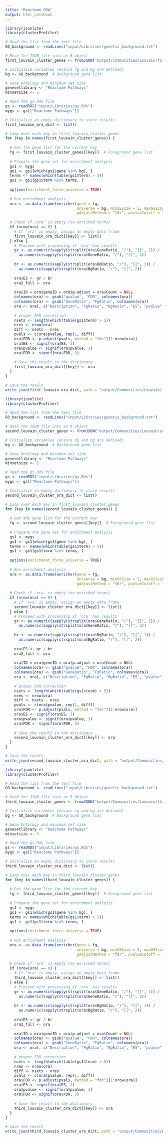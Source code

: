 ---
title: "Reactome ORA"
output: html_notebook
---



```{r}
library(jsonlite)
library(clusterProfiler)

# Read the list from the text file
GO_background <- readLines("input/Libraries/genetic_background.txt")

# Read the JSON file into an R object
first_louvain_cluster_genes <- fromJSON("output/Communities/Louvain/first_louvain_cluster_genes.json")

# Initialize variables (ensure fg and bg are defined)
bg <- GO_background  # Background gene list

# Gene Ontology and minimum set size
genesetlibrary <- "Reactome Pathways"
minsetsize <- 5

# Read the gs.Rds file
gs <- readRDS("input/Libraries/gs.Rds")
mygs <- gs[["Reactome Pathways"]]

# Initialize an empty dictionary to store results
first_louvain_ora_dict <- list()

# Loop over each key in first_louvain_cluster_genes
for (key in names(first_louvain_cluster_genes)) {
  
  # Get the gene list for the current key
  fg <- first_louvain_cluster_genes[[key]]  # Foreground gene list
  
  # Prepare the gene set for enrichment analysis
  gs1 <- mygs
  gs1 <- gs1[which(gs1$gene %in% bg), ]
  terms <- names(which(table(gs1$term) > 5))
  gs1 <- gs1[gs1$term %in% terms, ]
  
  options(enrichment_force_universe = TRUE)
  
  # Run enrichment analysis
  ora <- as.data.frame(enricher(gene = fg,
                                universe = bg, minGSSize = 5, maxGSSize = 500000, TERM2GENE = gs1,
                                pAdjustMethod = "fdr", pvalueCutoff = 1, qvalueCutoff = 1))
  
  # Check if 'ora' is empty (no enriched terms)
  if (nrow(ora) == 0) {
    # If 'ora' is empty, assign an empty data frame
    first_louvain_ora_dict[[key]] <- list()
  } else {
    # Proceed with processing if 'ora' has results
    gr <- as.numeric(sapply(strsplit(ora$GeneRatio, "/"), "[[", 1)) /
      as.numeric(sapply(strsplit(ora$GeneRatio, "/"), "[[", 2))
    
    br <- as.numeric(sapply(strsplit(ora$BgRatio, "/"), "[[", 1)) /
      as.numeric(sapply(strsplit(ora$BgRatio, "/"), "[[", 2))
    
    ora$ES <- gr / br
    ora2_full <- ora
    
    ora$ID = ora$geneID = ora$p.adjust = ora$Count = NULL
    colnames(ora) <- gsub("qvalue", "FDR", colnames(ora))
    colnames(ora) <- gsub("GeneRatio", "FgRatio", colnames(ora))
    ora <- ora[, c("Description", "FgRatio", "BgRatio", "ES", "pvalue", "FDR")]
    
    # proper FDR correction
    nsets <- length(which(table(gs1$term) > 5))
    nres <- nrow(ora)
    diff <- nsets - nres
    pvals <- c(ora$pvalue, rep(1, diff))
    ora$FDR <- p.adjust(pvals, method = "fdr")[1:nrow(ora)]
    ora$ES <- signif(ora$ES, 3)
    ora$pvalue <- signif(ora$pvalue, 3)
    ora$FDR <- signif(ora$FDR, 3)
    
    # Save the result in the dictionary
    first_louvain_ora_dict[[key]] <- ora
  }
}


```

```{r}
# Save the result
write_json(first_louvain_ora_dict, path = "output/Communities/Louvain/first_louvain_ora_reactome_dict.json")
```





```{r}
library(jsonlite)
library(clusterProfiler)

# Read the list from the text file
GO_background <- readLines("input/Libraries/genetic_background.txt")

# Read the JSON file into an R object
second_louvain_cluster_genes <- fromJSON("output/Communities/Louvain/second_louvain_cluster_genes.json")

# Initialize variables (ensure fg and bg are defined)
bg <- GO_background  # Background gene list

# Gene Ontology and minimum set size
genesetlibrary <- "Reactome Pathways"
minsetsize <- 5

# Read the gs.Rds file
gs <- readRDS("input/Libraries/gs.Rds")
mygs <- gs[["Reactome Pathways"]]

# Initialize an empty dictionary to store results
second_louvain_cluster_ora_dict <- list()

# Loop over each key in first_louvain_cluster_genes
for (key in names(second_louvain_cluster_genes)) {
  
  # Get the gene list for the current key
  fg <- second_louvain_cluster_genes[[key]]  # Foreground gene list
  
  # Prepare the gene set for enrichment analysis
  gs1 <- mygs
  gs1 <- gs1[which(gs1$gene %in% bg), ]
  terms <- names(which(table(gs1$term) > 5))
  gs1 <- gs1[gs1$term %in% terms, ]
  
  options(enrichment_force_universe = TRUE)
  
  # Run enrichment analysis
  ora <- as.data.frame(enricher(gene = fg,
                                universe = bg, minGSSize = 5, maxGSSize = 500000, TERM2GENE = gs1,
                                pAdjustMethod = "fdr", pvalueCutoff = 1, qvalueCutoff = 1))
  
  # Check if 'ora' is empty (no enriched terms)
  if (nrow(ora) == 0) {
    # If 'ora' is empty, assign an empty data frame
    second_louvain_cluster_ora_dict[[key]] <- list()
  } else {
    # Proceed with processing if 'ora' has results
    gr <- as.numeric(sapply(strsplit(ora$GeneRatio, "/"), "[[", 1)) /
      as.numeric(sapply(strsplit(ora$GeneRatio, "/"), "[[", 2))
    
    br <- as.numeric(sapply(strsplit(ora$BgRatio, "/"), "[[", 1)) /
      as.numeric(sapply(strsplit(ora$BgRatio, "/"), "[[", 2))
    
    ora$ES <- gr / br
    ora2_full <- ora
    
    ora$ID = ora$geneID = ora$p.adjust = ora$Count = NULL
    colnames(ora) <- gsub("qvalue", "FDR", colnames(ora))
    colnames(ora) <- gsub("GeneRatio", "FgRatio", colnames(ora))
    ora <- ora[, c("Description", "FgRatio", "BgRatio", "ES", "pvalue", "FDR")]
    
    # proper FDR correction
    nsets <- length(which(table(gs1$term) > 5))
    nres <- nrow(ora)
    diff <- nsets - nres
    pvals <- c(ora$pvalue, rep(1, diff))
    ora$FDR <- p.adjust(pvals, method = "fdr")[1:nrow(ora)]
    ora$ES <- signif(ora$ES, 3)
    ora$pvalue <- signif(ora$pvalue, 3)
    ora$FDR <- signif(ora$FDR, 3)
    
    # Save the result in the dictionary
    second_louvain_cluster_ora_dict[[key]] <- ora
  }
}


```

```{r}
# Save the result 
write_json(second_louvain_cluster_ora_dict, path = "output/Communities/Louvain/second_louvain_cluster_ora_reactome_dict.json")
```





```{r}
library(jsonlite)
library(clusterProfiler)

# Read the list from the text file
GO_background <- readLines("input/Libraries/genetic_background.txt")

# Read the JSON file into an R object
third_louvain_cluster_genes <- fromJSON("output/Communities/Louvain/third_louvain_cluster_genes.json")

# Initialize variables (ensure fg and bg are defined)
bg <- GO_background  # Background gene list

# Gene Ontology and minimum set size
genesetlibrary <- "Reactome Pathways"
minsetsize <- 5

# Read the gs.Rds file
gs <- readRDS("input/Libraries/gs.Rds")
mygs <- gs[["Reactome Pathways"]]

# Initialize an empty dictionary to store results
third_louvain_cluster_ora_dict <- list()

# Loop over each key in third_louvain_cluster_genes
for (key in names(third_louvain_cluster_genes)) {
  
  # Get the gene list for the current key
  fg <- third_louvain_cluster_genes[[key]]  # Foreground gene list
  
  # Prepare the gene set for enrichment analysis
  gs1 <- mygs
  gs1 <- gs1[which(gs1$gene %in% bg), ]
  terms <- names(which(table(gs1$term) > 5))
  gs1 <- gs1[gs1$term %in% terms, ]
  
  options(enrichment_force_universe = TRUE)
  
  # Run enrichment analysis
  ora <- as.data.frame(enricher(gene = fg,
                                universe = bg, minGSSize = 5, maxGSSize = 500000, TERM2GENE = gs1,
                                pAdjustMethod = "fdr", pvalueCutoff = 1, qvalueCutoff = 1))
  
  # Check if 'ora' is empty (no enriched terms)
  if (nrow(ora) == 0) {
    # If 'ora' is empty, assign an empty data frame
    third_louvain_cluster_ora_dict[[key]] <- list()
  } else {
    # Proceed with processing if 'ora' has results
    gr <- as.numeric(sapply(strsplit(ora$GeneRatio, "/"), "[[", 1)) /
      as.numeric(sapply(strsplit(ora$GeneRatio, "/"), "[[", 2))
    
    br <- as.numeric(sapply(strsplit(ora$BgRatio, "/"), "[[", 1)) /
      as.numeric(sapply(strsplit(ora$BgRatio, "/"), "[[", 2))
    
    ora$ES <- gr / br
    ora2_full <- ora
    
    ora$ID = ora$geneID = ora$p.adjust = ora$Count = NULL
    colnames(ora) <- gsub("qvalue", "FDR", colnames(ora))
    colnames(ora) <- gsub("GeneRatio", "FgRatio", colnames(ora))
    ora <- ora[, c("Description", "FgRatio", "BgRatio", "ES", "pvalue", "FDR")]
    
    # proper FDR correction
    nsets <- length(which(table(gs1$term) > 5))
    nres <- nrow(ora)
    diff <- nsets - nres
    pvals <- c(ora$pvalue, rep(1, diff))
    ora$FDR <- p.adjust(pvals, method = "fdr")[1:nrow(ora)]
    ora$ES <- signif(ora$ES, 3)
    ora$pvalue <- signif(ora$pvalue, 3)
    ora$FDR <- signif(ora$FDR, 3)
    
    # Save the result in the dictionary
    third_louvain_cluster_ora_dict[[key]] <- ora
  }
}


```

```{r}
# Save the result
write_json(third_louvain_cluster_ora_dict, path = "output/Communities/Louvain/third_louvain_cluster_ora_reactome_dict.json")
```
